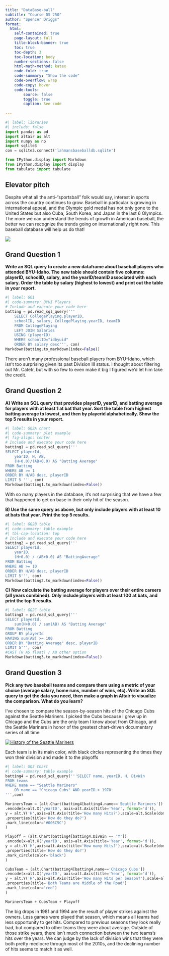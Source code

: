 ```yaml
---
title: "DataBase-ball"
subtitle: "Course DS 250"
author: "Spencer Driggs"
format:
  html:
    self-contained: true
    page-layout: full
    title-block-banner: true
    toc: true
    toc-depth: 3
    toc-location: body
    number-sections: false
    html-math-method: katex
    code-fold: true
    code-summary: "Show the code"
    code-overflow: wrap
    code-copy: hover
    code-tools:
        source: false
        toggle: true
        caption: See code
    
---
```


```python
#| label: libraries
#| include: false
import pandas as pd
import altair as alt
import numpy as np
import sqlite3
con = sqlite3.connect('lahmansbaseballdb.sqlite')

from IPython.display import Markdown
from IPython.display import display
from tabulate import tabulate
```


## Elevator pitch

Despite what all the anti-"sportsball" folk would say, interest in sports across the country continues to grow. Baseball in particular is growing in international appeal, and the Olympic gold medal has not only gone to the United States but also Cuba, South Korea, and Japan in the last 6 Olympics. The more we can understand the trends of growth in American baseball, the better we can recognize the trends going on internationally right now. This baseball database will help us do that! 

![](https://media.giphy.com/media/QtoG24OvehcYUhf7mI/giphy.gif)

## Grand Question 1

__Write an SQL query to create a new dataframe about baseball players who attended BYU-Idaho. The new table should contain five columns: playerID, schoolID, salary, and the yearID/teamID associated with each salary. Order the table by salary (highest to lowest) and print out the table in your report.__


```python
#| label: GQ1
#| code-summary: BYUI Players
# Include and execute your code here
batting = pd.read_sql_query('''
    SELECT CollegePlaying.playerID, 
    schoolID, salary, CollegePlaying.yearID, teamID 
    FROM CollegePlaying 
    LEFT JOIN Salaries 
    USING (playerID) 
    WHERE schoolID="idbyuid" 
    ORDER BY salary desc''', con)
Markdown(batting.to_markdown(index=False))
```

There aren't many professional baseball players from BYU-Idaho, which isn't too surprising given its past Division III status. I thought about filtering out Mr. Catetr, but with so few to even make it big I figured we'd let him take the credit.

## Grand Question 2

__A) Write an SQL query that provides playerID, yearID, and batting average for players with at least 1 at bat that year. Sort the table from highest batting average to lowest, and then by playerid alphabetically. Show the top 5 results in your report.__
```python
#| label: GQ2A chart
#| code-summary: plot example
#| fig-align: center
# Include and execute your code here
batting1 = pd.read_sql_query('''
SELECT playerId, 
    yearID, H, AB, 
    (H+0.0)/(AB+0.0) AS "Batting Average" 
FROM Batting 
WHERE AB >= 1 
ORDER BY H/AB desc, playerID
LIMIT 5 ''', con)
Markdown(batting1.to_markdown(index=False))
```

With so many players in the database, it's not surprising that we have a few that happened to get on base in their only hit of the season.

__B) Use the same query as above, but only include players with at least 10 at bats that year. Print the top 5 results.__


```python
#| label: GQ2B table
#| code-summary: table example
#| tbl-cap-location: top
# Include and execute your code here
batting2 = pd.read_sql_query('''
SELECT playerId, 
    yearID, 
    (H+0.0) / (AB+0.0) AS "BattingAverage" 
FROM Batting 
WHERE AB >= 10 
ORDER BY H/AB desc, playerID 
LIMIT 5''', con)
Markdown(batting2.to_markdown(index=False))

```

__C) Now calculate the batting average for players over their entire careers (all years combined). Only include players with at least 100 at bats, and print the top 5 results.__

```python
#| label: GQ2C table
batting3 = pd.read_sql_query('''
SELECT playerId,  
    sum(H+0.0) / sum(AB) AS "Batting Average" 
FROM Batting 
GROUP BY playerId
HAVING sum(AB) >= 100
ORDER BY "Batting Average" desc, playerID 
LIMIT 5''', con)
#CAST (H AS float) / AB other option
Markdown(batting3.to_markdown(index=False))
```

## Grand Question 3
__Pick any two baseball teams and compare them using a metric of your choice (average salary, home runs, number of wins, etc). Write an SQL query to get the data you need, then make a graph in Altair to visualize the comparison. What do you learn?__

I've chosen to compare the season-by-season hits of the Chicago Cubs against the Seattle Mariners. I picked the Cubs because I grew up in Chicago and the Cubs are the only team I know about from Chicago, and the Seattle Mariners in honor of the greatest chart-driven documentary series of all time:
 
[![History of the Seattle Mariners](https://res.cloudinary.com/marcomontalbano/image/upload/v1666742321/video_to_markdown/images/youtube--6pkVu6Kw00M-c05b58ac6eb4c4700831b2b3070cd403.jpg)](https://www.youtube.com/watch?v=6pkVu6Kw00M "History of the Seattle Mariners")

Each team is in its main color, with black circles representing the times they won their division and made it to the playoffs
```python
#| label: GQ3 Chart
#| code-summary: table example
batting4 = pd.read_sql_query('''SELECT name, yearID, H, DivWin
FROM teams 
WHERE name == "Seattle Mariners" 
    OR name == "Chicago Cubs" AND yearID > 1978 
''',con)

MarinersTeam = (alt.Chart(batting4[batting4.name=='Seattle Mariners'])
.encode(x=alt.X('yearID', axis=alt.Axis(title='Year', format='d')),
y = alt.Y('H',axis=alt.Axis(title='How many Hits?'),scale=alt.Scale(domain=(600,1800))))
.properties(title='How do they do?')
.mark_line(color='#005C5C')
)

Playoff = (alt.Chart(batting4[batting4.DivWin == 'Y'])
.encode(x=alt.X('yearID', axis=alt.Axis(title='Year', format='d')),
y = alt.Y('H',axis=alt.Axis(title='How many Hits?'),scale=alt.Scale(domain=(600,1800))))
.properties(title='How do they do?')
.mark_circle(color='black')
)

CubsTeam = (alt.Chart(batting4[batting4.name=='Chicago Cubs'])
.encode(x=alt.X('yearID', axis=alt.Axis(title='Year', format='d')),
y = alt.Y('H',axis=alt.Axis(title='How many Hits per Season?'),scale=alt.Scale(domain=(600, 1800))))
.properties(title='Both Teams are Middle of the Road')
.mark_line(color='red')
)

MarinersTeam + CubsTeam + Playoff
```

The big drops in 1981 and 1994 are the result of player strikes against the owners. Less games were played that season, which means all teams had less opportunity to get hits. Compared to previous seasons they look really bad, but compared to other teams they were about average.
Outside of those strike years, there isn't much connection between the two teams's hits over the years. We can judge by the lack of division wins that they were both pretty mediocre through most of the 2010s, and the declining number of hits seems to match it as well.
